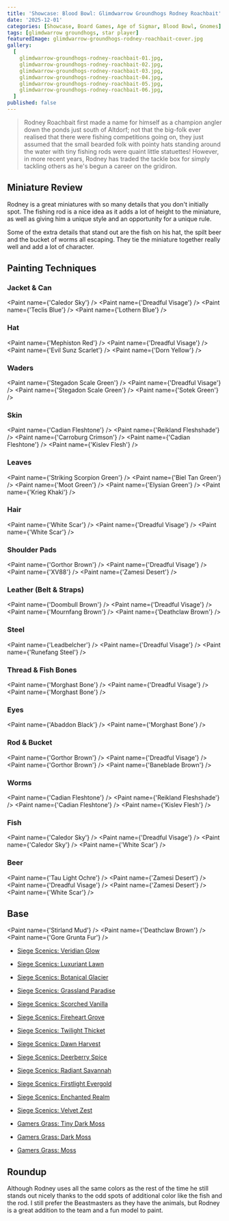 ```yaml
---
title: 'Showcase: Blood Bowl: Glimdwarrow Groundhogs Rodney Roachbait'
date: '2025-12-01'
categories: [Showcase, Board Games, Age of Sigmar, Blood Bowl, Gnomes]
tags: [glimdwarrow groundhogs, star player]
featuredImage: glimdwarrow-groundhogs-rodney-roachbait-cover.jpg
gallery:
  [
    glimdwarrow-groundhogs-rodney-roachbait-01.jpg,
    glimdwarrow-groundhogs-rodney-roachbait-02.jpg,
    glimdwarrow-groundhogs-rodney-roachbait-03.jpg,
    glimdwarrow-groundhogs-rodney-roachbait-04.jpg,
    glimdwarrow-groundhogs-rodney-roachbait-05.jpg,
    glimdwarrow-groundhogs-rodney-roachbait-06.jpg,
  ]
published: false
---
```



> Rodney Roachbait first made a name for himself as a champion angler down the ponds just south of Altdorf; not that
> the big-folk ever realised that there were fishing competitions going on, they just assumed that the small bearded
> folk with pointy hats standing around the water with tiny fishing rods were quaint little statuettes! However, in
> more recent years, Rodney has traded the tackle box for simply tackling others as he's begun a career on the gridiron.

## Miniature Review

Rodney is a great miniatures with so many details that you don't initially spot. The fishing rod is a nice idea as
it adds a lot of height to the miniature, as well as giving him a unique style and an opportunity for a unique rule.

Some of the extra details that stand out are the fish on his hat, the spilt beer and the bucket of worms all escaping.
They tie the miniature together really well and add a lot of character.

## Painting Techniques

### Jacket & Can

<Paint name={'Caledor Sky'} />
<Paint name={'Dreadful Visage'} />
<Paint name={'Teclis Blue'} />
<Paint name={'Lothern Blue'} />

### Hat

<Paint name={'Mephiston Red'} />
<Paint name={'Dreadful Visage'} />
<Paint name={'Evil Sunz Scarlet'} />
<Paint name={'Dorn Yellow'} />

### Waders

<Paint name={'Stegadon Scale Green'} />
<Paint name={'Dreadful Visage'} />
<Paint name={'Stegadon Scale Green'} />
<Paint name={'Sotek Green'} />

### Skin

<Paint name={'Cadian Fleshtone'} />
<Paint name={'Reikland Fleshshade'} />
<Paint name={'Carroburg Crimson'} />
<Paint name={'Cadian Fleshtone'} />
<Paint name={'Kislev Flesh'} />

### Leaves

<Paint name={'Striking Scorpion Green'} />
<Paint name={'Biel Tan Green'} />
<Paint name={'Moot Green'} />
<Paint name={'Elysian Green'} />
<Paint name={'Krieg Khaki'} />

### Hair

<Paint name={'White Scar'} />
<Paint name={'Dreadful Visage'} />
<Paint name={'White Scar'} />

### Shoulder Pads

<Paint name={'Gorthor Brown'} />
<Paint name={'Dreadful Visage'} />
<Paint name={'XV88'} />
<Paint name={'Zamesi Desert'} />

### Leather (Belt & Straps)

<Paint name={'Doombull Brown'} />
<Paint name={'Dreadful Visage'} />
<Paint name={'Mournfang Brown'} />
<Paint name={'Deathclaw Brown'} />

### Steel

<Paint name={'Leadbelcher'} />
<Paint name={'Dreadful Visage'} />
<Paint name={'Runefang Steel'} />

### Thread & Fish Bones

<Paint name={'Morghast Bone'} />
<Paint name={'Dreadful Visage'} />
<Paint name={'Morghast Bone'} />

### Eyes

<Paint name={'Abaddon Black'} />
<Paint name={'Morghast Bone'} />

### Rod & Bucket

<Paint name={'Gorthor Brown'} />
<Paint name={'Dreadful Visage'} />
<Paint name={'Gorthor Brown'} />
<Paint name={'Baneblade Brown'} />

### Worms

<Paint name={'Cadian Fleshtone'} />
<Paint name={'Reikland Fleshshade'} />
<Paint name={'Cadian Fleshtone'} />
<Paint name={'Kislev Flesh'} />

### Fish

<Paint name={'Caledor Sky'} />
<Paint name={'Dreadful Visage'} />
<Paint name={'Caledor Sky'} />
<Paint name={'White Scar'} />

### Beer

<Paint name={'Tau Light Ochre'} />
<Paint name={'Zamesi Desert'} />
<Paint name={'Dreadful Visage'} />
<Paint name={'Zamesi Desert'} />
<Paint name={'White Scar'} />

## Base

<Paint name={'Stirland Mud'} />
<Paint name={'Deathclaw Brown'} />
<Paint name={'Gore Grunta Fur'} />

- [Siege Scenics: Veridian Glow](https://siegescenics.co.uk/product/veridian-glow-tufts/)
- [Siege Scenics: Luxuriant Lawn](https://siegescenics.co.uk/product/luxuriant-lawn-tufts/)
- [Siege Scenics: Botanical Glacier](https://siegescenics.co.uk/product/botanical-glacier-tufts/)
- [Siege Scenics: Grassland Paradise](https://siegescenics.co.uk/product/grassland-paradise-tufts/)
- [Siege Scenics: Scorched Vanilla](https://siegescenics.co.uk/product/scorched-vanilla/)
- [Siege Scenics: Fireheart Grove](https://siegescenics.co.uk/product/fireheart-grove-tufts/)
- [Siege Scenics: Twilight Thicket](https://siegescenics.co.uk/product/twilight-thicket-tufts/)
- [Siege Scenics: Dawn Harvest](https://siegescenics.co.uk/product/dawn-harvest-tufts/)
- [Siege Scenics: Deerberry Spice](https://siegescenics.co.uk/product/deerberry-spice-tufts/)
- [Siege Scenics: Radiant Savannah](https://siegescenics.co.uk/product/radiant-savannah-tufts/)
- [Siege Scenics: Firstlight Evergold](https://siegescenics.co.uk/product/firstlight-evergold-tufts/)
- [Siege Scenics: Enchanted Realm](https://siegescenics.co.uk/product/enchanted-realm-moss-pads/)
- [Siege Scenics: Velvet Zest](https://siegescenics.co.uk/product/velvet-zest-moss-pads/)

- [Gamers Grass: Tiny Dark Moss](https://gamersgrass.com/product/tiny-dark-moss-2mm/)
- [Gamers Grass: Dark Moss](https://gamersgrass.com/product/dark-moss-2mm/)
- [Gamers Grass: Moss](https://gamersgrass.com/product/moss-2mm/)

## Roundup

Although Rodney uses all the same colors as the rest of the time he still stands out nicely thanks to the odd spots of
additional color like the fish and the rod. I still prefer the Beastmasters as they have the animals, but Rodney is a
great addition to the team and a fun model to paint.
